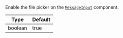 Enable the file picker on the [`MessageInput`](../../../ui-components/message_input.mdx) component.

| Type | Default |
| - | - |
| boolean | true |
